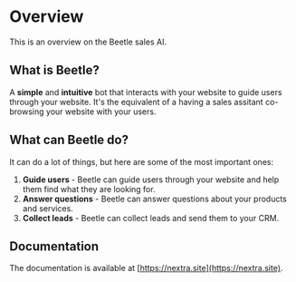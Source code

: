 # Overview
 
This is an overview on the Beetle sales AI.

## What is Beetle?

A **simple** and **intuitive** bot that interacts with your website to guide users through your website. It's the equivalent of a having a sales assitant co-browsing your website with your users.

## What can Beetle do?

It can do a lot of things, but here are some of the most important ones:
1. **Guide users** - Beetle can guide users through your website and help them find what they are looking for.
2. **Answer questions** - Beetle can answer questions about your products and services.
3. **Collect leads** - Beetle can collect leads and send them to your CRM.

## Documentation

The documentation is available at [https://nextra.site](https://nextra.site).